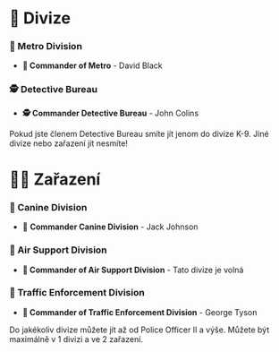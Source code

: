 
# 🔮 Divize

### 🥷 Metro Division

- **🥷 Commander of Metro** - David Black

### 🕵️ Detective Bureau

- **🕵️ Commander Detective Bureau** - John Colins

<Callout type="info" emoji="ℹ️">
  Pokud jste členem Detective Bureau smíte jít jenom do divize K-9. Jiné divize
  nebo zařazení jít nesmíte!
</Callout>

# 🧑‍🔬 Zařazení

### 🦮 Canine Division

- 🦮 **Commander Canine Division** - Jack Johnson

### 🚁 Air Support Division

- **🚁 Commander of Air Support Division** - Tato divize je volná

### 🦺 Traffic Enforcement Division

- **🦺 Commander of Traffic Enforcement Division** - George Tyson

<Callout type="info" emoji="ℹ️">
  Do jakékoliv divize můžete jít až od Police Officer II a výše. Můžete být
  maximálně v 1 divizi a ve 2 zařazení.
</Callout>
